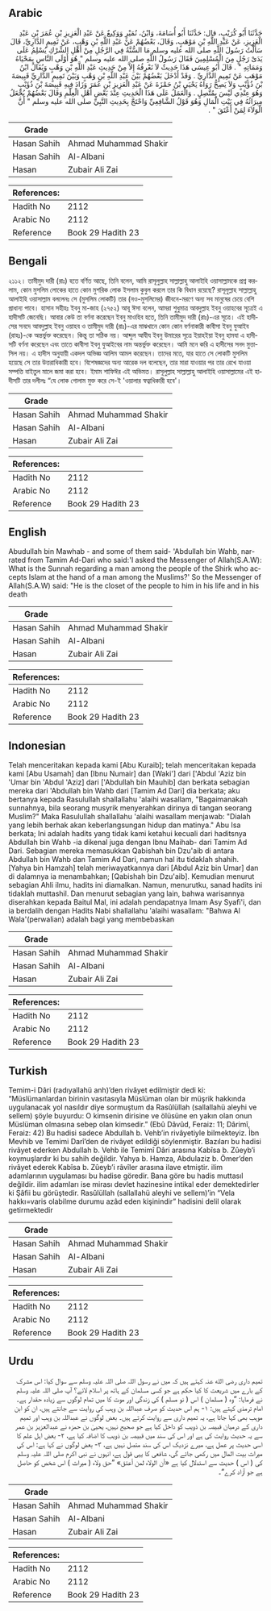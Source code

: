 ## Arabic


<div dir="rtl" lang="ar" style={{fontSize:'larger',backgroundColor:'#f8f9fa',padding:20}}>
حَدَّثَنَا أَبُو كُرَيْبٍ، قال: حَدَّثَنَا أَبُو أُسَامَةَ، وَابْنُ، نُمَيْرٍ وَوَكِيعٌ عَنْ عَبْدِ الْعَزِيزِ بْنِ عُمَرَ بْنِ عَبْدِ الْعَزِيزِ، عَنْ عَبْدِ اللَّهِ بْنِ مَوْهَبٍ، وَقَالَ، بَعْضُهُمْ عَنْ عَبْدِ اللَّهِ بْنِ وَهْبٍ، عَنْ تَمِيمٍ الدَّارِيِّ، قَالَ سَأَلْتُ رَسُولَ اللَّهِ صلى الله عليه وسلم مَا السُّنَّةُ فِي الرَّجُلِ مِنْ أَهْلِ الشِّرْكِ يُسْلِمُ عَلَى يَدَىْ رَجُلٍ مِنَ الْمُسْلِمِينَ فَقَالَ رَسُولُ اللَّهِ صلى الله عليه وسلم ‏"‏ هُوَ أَوْلَى النَّاسِ بِمَحْيَاهُ وَمَمَاتِهِ ‏"‏ ‏.‏ قَالَ أَبُو عِيسَى هَذَا حَدِيثٌ لاَ نَعْرِفُهُ إِلاَّ مِنْ حَدِيثِ عَبْدِ اللَّهِ بْنِ وَهْبٍ وَيُقَالُ ابْنُ مَوْهَبٍ عَنْ تَمِيمٍ الدَّارِيِّ ‏.‏ وَقَدْ أَدْخَلَ بَعْضُهُمْ بَيْنَ عَبْدِ اللَّهِ بْنِ وَهْبٍ وَبَيْنَ تَمِيمٍ الدَّارِيِّ قَبِيصَةَ بْنَ ذُؤَيْبٍ وَلاَ يَصِحُّ رَوَاهُ يَحْيَى بْنُ حَمْزَةَ عَنْ عَبْدِ الْعَزِيزِ بْنِ عُمَرَ وَزَادَ فِيهِ قَبِيصَةَ بْنَ ذُؤَيْبٍ وَهُوَ عِنْدِي لَيْسَ بِمُتَّصِلٍ ‏.‏ وَالْعَمَلُ عَلَى هَذَا الْحَدِيثِ عِنْدَ بَعْضِ أَهْلِ الْعِلْمِ وَقَالَ بَعْضُهُمْ يُجْعَلُ مِيرَاثُهُ فِي بَيْتِ الْمَالِ وَهُوَ قَوْلُ الشَّافِعِيِّ وَاحْتَجَّ بِحَدِيثِ النَّبِيِّ صلى الله عليه وسلم ‏"‏ أَنَّ الْوَلاَءَ لِمَنْ أَعْتَقَ ‏"‏ ‏.‏
</div>
<div style={{backgroundColor:'#f8f9fa',padding:20, marginBottom: 10}}><table> <thead> <tr> <th>Grade</th> <th></th> </tr> </thead> <tbody> <tr><td>Hasan Sahih</td><td>Ahmad Muhammad Shakir</td></tr><tr><td>Hasan Sahih</td><td>Al-Albani</td></tr><tr><td>Hasan</td><td>Zubair Ali Zai</td></tr></tbody></table><table> <thead> <tr> <th>References:</th> <th></th> </tr> </thead> <tbody><tr><td>Hadith No</td><td>2112</td></tr><tr><td>Arabic No</td><td>2112</td></tr><tr><td>Reference</td><td>Book 29 Hadith 23</td></tr></tbody></table></div>

## Bengali


<div dir="ltr" lang="bn" style={{fontSize:'larger',backgroundColor:'#f8f9fa',padding:20}}>
২১১২। তামীমুদ দারী (রাঃ) হতে বর্ণিত আছে, তিনি বলেন, আমি রাসূলুল্লাহ সাল্লাল্লাহু আলাইহি ওয়াসাল্লামকে প্রশ্ন করলাম, কোন মুসলিম লোকের হাতে কোন মুশরিক লোক ইসলাম কুবুল করলে তার কি বিধান রয়েছে? রাসূলুল্লাহ সাল্লাল্লাহু আলাইহি ওয়াসাল্লাম বললেনঃ সে (মুসলিম লোকটি) তার (নও-মুসলিমের) জীবনে-মরণে অন্য সব মানুষের চেয়ে বেশি প্রাধান্য পাবে। হাসান সহীহঃ ইবনু মা-জাহ (২৭৫২) আবূ ঈসা বলেন, আমরা শুধুমাত্র আবদুল্লাহ ইবনু ওয়াহবের সূত্রেই এ হাদীসটি জেনেছি। আবার কেউ তা বর্ণনা করেছেন ইবনু মাওহিব হতে, তিনি তামীমুদ দারী (রাঃ)-এর সূত্রে। এই হাদীসের সনদে আবদুল্লাহ ইবনু ওয়াহব ও তামীমুদ দারী (রাঃ)-এর মাঝখানে কোন কোন বর্ণনাকারী কাবীসা ইবনু যুআইব (রাহঃ)-কে অন্তর্ভুক্ত করেছেন। কিন্তু তা সঠিক নয়। আব্দুল আযীয ইবনু উমারের সূত্রে ইয়াহইয়া ইবনু হামযা এ হাদীসটি বর্ণনা করেছেন এবং তাতে কাবীসা ইবনু যুআইবের নাম অন্তর্ভুক্ত করেছেন। আমি মনে করি এ হাদীসের সনদ মুত্তাসিল নয়। এ হাদীস অনুযায়ী একদল অভিজ্ঞ আলিম আমল করেছেন। তাদের মতে, যার হাতে সে লোকটি মুসলিম হয়েছে সে তার উত্তরাধিকারী হবে। বিশেষজ্ঞদের অন্য আরেক দল বলেছেন, তার মারা যাওয়ার পর তার রেখে যাওয়া সম্পত্তি বাইতুল মালে জমা করা হবে। ইমাম শাফিঈর এই অভিমত। রাসূলুল্লাহ সাল্লাল্লাহু আলাইহি ওয়াসাল্লামের এই হাদীসটি তার দলীলঃ “যে লোক গোলাম মুক্ত করে সে-ই 'ওয়ালার স্বত্বাধিকারী হবে'।
</div>
<div style={{backgroundColor:'#f8f9fa',padding:20, marginBottom: 10}}><table> <thead> <tr> <th>Grade</th> <th></th> </tr> </thead> <tbody> <tr><td>Hasan Sahih</td><td>Ahmad Muhammad Shakir</td></tr><tr><td>Hasan Sahih</td><td>Al-Albani</td></tr><tr><td>Hasan</td><td>Zubair Ali Zai</td></tr></tbody></table><table> <thead> <tr> <th>References:</th> <th></th> </tr> </thead> <tbody><tr><td>Hadith No</td><td>2112</td></tr><tr><td>Arabic No</td><td>2112</td></tr><tr><td>Reference</td><td>Book 29 Hadith 23</td></tr></tbody></table></div>

## English


<div dir="ltr" lang="en" style={{fontSize:'larger',backgroundColor:'#f8f9fa',padding:20}}>
Abudullah bin Mawhab - and some of them said- 'Abdullah bin Wahb, narrated from Tamim Ad-Dari who said:'I asked the Messenger of Allah(S.A.W): What is the Sunnah regarding a man among the people of the Shirk who accepts Islam at the hand of a man among the Muslims?' So the Messenger of Allah(S.A.W) said: "He is the closet of the people to him in his life and in his death
</div>
<div style={{backgroundColor:'#f8f9fa',padding:20, marginBottom: 10}}><table> <thead> <tr> <th>Grade</th> <th></th> </tr> </thead> <tbody> <tr><td>Hasan Sahih</td><td>Ahmad Muhammad Shakir</td></tr><tr><td>Hasan Sahih</td><td>Al-Albani</td></tr><tr><td>Hasan</td><td>Zubair Ali Zai</td></tr></tbody></table><table> <thead> <tr> <th>References:</th> <th></th> </tr> </thead> <tbody><tr><td>Hadith No</td><td>2112</td></tr><tr><td>Arabic No</td><td>2112</td></tr><tr><td>Reference</td><td>Book 29 Hadith 23</td></tr></tbody></table></div>

## Indonesian


<div dir="ltr" lang="id" style={{fontSize:'larger',backgroundColor:'#f8f9fa',padding:20}}>
Telah menceritakan kepada kami [Abu Kuraib]; telah menceritakan kepada kami [Abu Usamah] dan [Ibnu Numair] dan [Waki'] dari ['Abdul 'Aziz bin 'Umar bin 'Abdul 'Aziz] dari ['Abdullah bin Mauhib] dan berkata sebagian mereka dari 'Abdullah bin Wahb dari [Tamim Ad Dari] dia berkata; aku bertanya kepada Rasulullah shallallahu 'alaihi wasallam, "Bagaimanakah sunnahnya, bila seorang musyrik menyerahkan dirinya di tangan seorang Muslim?" Maka Rasulullah shallallahu 'alaihi wasallam menjawab: "Dialah yang lebih berhak akan keberlangsungan hidup dan matinya." Abu Isa berkata; Ini adalah hadits yang tidak kami ketahui kecuali dari haditsnya Abdullah bin Wahb -ia dikenal juga dengan Ibnu Maihab- dari Tamim Ad Dari. Sebagian mereka memasukkan Qabishah bin Dzu'aib di antara Abdullah bin Wahb dan Tamim Ad Dari, namun hal itu tidaklah shahih. [Yahya bin Hamzah] telah meriwayatkannya dari [Abdul Aziz bin Umar] dan di dalamnya ia menambahkan; [Qabishah bin Dzu'aib]. Kemudian menurut sebagian Ahli ilmu, hadits ini diamalkan. Namun, menurutku, sanad hadits ini tidaklah muttashil. Dan menurut sebagian yang lain, bahwa warisannya diserahkan kepada Baitul Mal, ini adalah pendapatnya Imam Asy Syafi'i, dan ia berdalih dengan Hadits Nabi shallallahu 'alaihi wasallam: "Bahwa Al Wala'(perwalian) adalah bagi yang membebaskan
</div>
<div style={{backgroundColor:'#f8f9fa',padding:20, marginBottom: 10}}><table> <thead> <tr> <th>Grade</th> <th></th> </tr> </thead> <tbody> <tr><td>Hasan Sahih</td><td>Ahmad Muhammad Shakir</td></tr><tr><td>Hasan Sahih</td><td>Al-Albani</td></tr><tr><td>Hasan</td><td>Zubair Ali Zai</td></tr></tbody></table><table> <thead> <tr> <th>References:</th> <th></th> </tr> </thead> <tbody><tr><td>Hadith No</td><td>2112</td></tr><tr><td>Arabic No</td><td>2112</td></tr><tr><td>Reference</td><td>Book 29 Hadith 23</td></tr></tbody></table></div>

## Turkish


<div dir="ltr" lang="tr" style={{fontSize:'larger',backgroundColor:'#f8f9fa',padding:20}}>
Temim-i Dâri (radıyallahü anh)’den rivâyet edilmiştir dedi ki: “Müslümanlardan birinin vasıtasıyla Müslüman olan bir müşrik hakkında uygulanacak yol nasıldır diye sormuştum da Rasûlüllah (sallallahü aleyhi ve sellem) şöyle buyurdu: O kimsenin dirisine ve ölüsüne en yakın olan onun Müslüman olmasına sebep olan kimsedir.” (Ebû Dâvûd, Feraiz: 11; Dârimî, Feraiz: 42) Bu hadisi sadece Abdullah b. Vehb’in rivâyetiyle bilmekteyiz. İbn Mevhib ve Temimi Darî’den de rivâyet edildiği söylenmiştir. Bazıları bu hadisi rivâyet ederken Abdullah b. Vehb ile Temimî Dâri arasına Kabîsa b. Zûeyb’i koymuşlardır ki bu sahih değildir. Yahya b. Hamza, Abdulaziz b. Ömer’den rivâyet ederek Kabîsa b. Zûeyb’i râvîler arasına ilave etmiştir. ilim adamlarının uygulaması bu hadise göredir. Bana göre bu hadis muttasıl değildir. ilim adamları ise mirası devlet hazinesine intikal eder demektedirler ki Şâfii bu görüştedir. Rasûlüllah (sallallahü aleyhi ve sellem)’in “Vela hakkı=varis olabilme durumu azâd eden kişinindir” hadisini delil olarak getirmektedir
</div>
<div style={{backgroundColor:'#f8f9fa',padding:20, marginBottom: 10}}><table> <thead> <tr> <th>Grade</th> <th></th> </tr> </thead> <tbody> <tr><td>Hasan Sahih</td><td>Ahmad Muhammad Shakir</td></tr><tr><td>Hasan Sahih</td><td>Al-Albani</td></tr><tr><td>Hasan</td><td>Zubair Ali Zai</td></tr></tbody></table><table> <thead> <tr> <th>References:</th> <th></th> </tr> </thead> <tbody><tr><td>Hadith No</td><td>2112</td></tr><tr><td>Arabic No</td><td>2112</td></tr><tr><td>Reference</td><td>Book 29 Hadith 23</td></tr></tbody></table></div>

## Urdu


<div dir="rtl" lang="ur" style={{fontSize:'larger',backgroundColor:'#f8f9fa',padding:20}}>
تمیم داری رضی الله عنہ کہتے ہیں کہ میں نے رسول اللہ صلی اللہ علیہ وسلم سے سوال کیا: اس مشرک کے بارے میں شریعت کا کیا حکم ہے جو کسی مسلمان کے ہاتھ پر اسلام لائے؟ آپ صلی اللہ علیہ وسلم نے فرمایا: ”وہ ( مسلمان ) اس ( نو مسلم ) کی زندگی اور موت کا میں تمام لوگوں سے زیادہ حقدار ہے۔ امام ترمذی کہتے ہیں: ۱- ہم اس حدیث کو صرف عبداللہ بن وہب کی روایت سے جانتے ہیں، ان کو ابن موہب بھی کہا جاتا ہے، یہ تمیم داری سے روایت کرتے ہیں۔ بعض لوگوں نے عبداللہ بن وہب اور تمیم داری کے درمیان قبیصہ بن ذویب کو داخل کیا ہے جو صحیح نہیں، یحییٰ بن حمزہ نے عبدالعزیز بن عمر سے یہ حدیث روایت کی ہے اور اس کی سند میں قبیصہ بن ذویب کا اضافہ کیا ہے، ۲- بعض اہل علم کا اسی حدیث پر عمل ہے، میرے نزدیک اس کی سند متصل نہیں ہے، ۳- بعض لوگوں نے کہا ہے: اس کی میراث بیت المال میں رکھی جائے گی، شافعی کا یہی قول ہے، انہوں نے نبی اکرم صلی اللہ علیہ وسلم کی ( اس ) حدیث سے استدلال کیا ہے «أن الولاء لمن أعتق» ”حق ولاء ( میراث ) اس شخص کو حاصل ہے جو آزاد کرے“۔
</div>
<div style={{backgroundColor:'#f8f9fa',padding:20, marginBottom: 10}}><table> <thead> <tr> <th>Grade</th> <th></th> </tr> </thead> <tbody> <tr><td>Hasan Sahih</td><td>Ahmad Muhammad Shakir</td></tr><tr><td>Hasan Sahih</td><td>Al-Albani</td></tr><tr><td>Hasan</td><td>Zubair Ali Zai</td></tr></tbody></table><table> <thead> <tr> <th>References:</th> <th></th> </tr> </thead> <tbody><tr><td>Hadith No</td><td>2112</td></tr><tr><td>Arabic No</td><td>2112</td></tr><tr><td>Reference</td><td>Book 29 Hadith 23</td></tr></tbody></table></div>